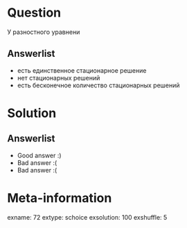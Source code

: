 Question
========
У разностного  уравнени

Answerlist
----------
*  есть единственное стационарное решение
*  нет стационарных решений
*  есть бесконечное количество стационарных решений

Solution
========

Answerlist
----------
*  Good answer :)
*  Bad answer :(
*  Bad answer :(

Meta-information
================
exname: 72
extype: schoice
exsolution: 100
exshuffle: 5

